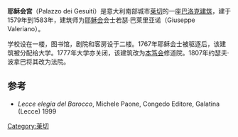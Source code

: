 '''耶稣会宫'''（Palazzo dei Gesuiti）是意大利南部城市[[莱切|莱切]]的一座[[巴洛克建筑|巴洛克建筑]]，建于1579年到1583年，建筑师为[[耶稣会|耶稣会]]会士若瑟·巴莱里亚诺（Giuseppe Valeriano）。

学校设在一楼，图书馆，剧院和客房设于二楼。1767年耶稣会士被驱逐后，该建筑被分配给大学。1777年大学亦关闭，该建筑改为[[本笃会|本笃会]]修道院。1807年约瑟夫·波拿巴将其改为法院。

==参考==
*''Lecce elegia del Barocco'', Michele Paone, Congedo Editore, Galatina (Lecce) 1999
[[Category:莱切|Category:莱切]]